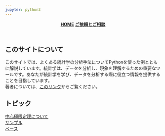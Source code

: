 ```yaml
---
jupyter: python3
---
```


<link rel="stylesheet" type="text/css" href="style.css">
<header>
<dev class="home"><b><u>HOME</u></b></dev>
<a class="order" href="https://coconala.com/users/3496338"><b><u>ご依頼とご相談</u></b></a>
</header>
<h2>このサイトについて</h2>  
このサイトでは、よくある統計学の分析手法についてPythonを使った例とともに解説しています。統計学は、データを分析し、現象を理解するための重要なツールです。あなたが統計学を学び、データを分析する際に役立つ情報を提供することを目指しています。  
著者については、<a href="https://coconala.com/users/3496338"><u>このリンク</u></a>からご覧ください。

<h2>トピック</h2>  

<a href="https://udonn22.github.io/home/chusin-kyokugen">中心極限定理について</a>  
<a href="https://udonn22.github.io/sample2">サンプル</a>  
<a href="https://udonn22.github.io">ベース</a>



